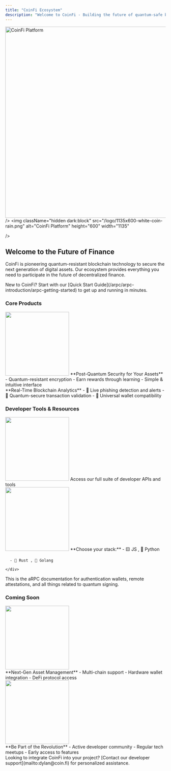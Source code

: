 ```yaml
---
title: "CoinFi Ecosystem" 
description: "Welcome to CoinFi - Building the future of quantum-safe blockchain technology and digital asset management."
---
```


<Frame>
  <img
    className="block dark:hidden"
    src="/logo/1135x600-dark-coin-rain.png"
    alt="CoinFi Platform"
    height="600"
    width="1135"
    
  />
  <img
    className="hidden dark:block"
    src="/logo/1135x600-white-coin-rain.png" 
    alt="CoinFi Platform"
    height="600"
    width="1135"
    
  />
</Frame>

## Welcome to the Future of Finance

CoinFi is pioneering quantum-resistant blockchain technology to secure the next generation of digital assets. Our ecosystem provides everything you need to participate in the future of decentralized finance.

<Note>
  New to CoinFi? Start with our [Quick Start Guide](/arpc/arpc-introduction/arpc-getting-started) to get up and running in minutes.
</Note>

### Core Products

<CardGroup cols={2}>
  <Card
    title="Coin Auth"
    href="https://coin.fi/"
  >
    <div className="mt-2">
     <img
        height="200"
        src="logo/300x100-color-coin.png"
        className="mb-4"
      />
      **Post-Quantum Security for Your Assets**
      - Quantum-resistant encryption
      - Earn rewards through learning
      - Simple & intuitive interface
    </div>
  </Card>
  <Card
    title="CoinFi Explorer" 
    icon="chart-line"
    href="https://console.coin.ga/coinfi/fuel-explorer"
    color="#f19542"
  >
    <div className="mt-2">
      **Real-Time Blockchain Analytics**
      - 🚨 Live phishing detection and alerts
      - 🔐 Quantum-secure transaction validation
      - 🔄 Universal wallet compatibility
    </div>
  </Card>
</CardGroup>

### Developer Tools & Resources

<CardGroup cols={3}>
  <Card
    title="API Reference"
    href="/api-reference/api-introduction"
  >
    <div className="mt-2">
    <img
        height="200"
        src="/logo/coinfi-api-orange.png"
        className="mb-4"
      />
      Access our full suite of developer APIs and tools
      <Badge text="Latest v2.0" className="mt-2"/>
    </div>
  </Card>
  <Card
    title="CoinAuth SDK"
    href="/arpc/arpc-development/sdk/arpc-javascript"
  >
    <div className="mt-2">
    <img
        height="200"
        src="/logo/wheel-of-color-png.png"
        className="mb-4"
      />
      **Choose your stack:**
      - 🟨 JS  ,  🐍 Python
      
      - 🦀 Rust , 🐹 Golang
      
    </div>
  </Card>
  <Card
    title="aRPC Documentation"
    icon="omega"
    href="/arpc/arpc-introduction/arpc-guide-introduction"
    color="#f19542"
  >
    <div className="mt-2">
      This is the aRPC documentation for authentication wallets, remote attestations, and all things related to quantum signing.
    </div>
  </Card>
</CardGroup>

### Coming Soon

<CardGroup cols={2}>
  <Card
    href="https://coin.fi"
    color="#f19542"
  >
    <div className="p-4">
      <img 
        height="200" 
        src="logo/300x100-coin-wallet.png"
        className="mb-4" 
      />
      <div>
        **Next-Gen Asset Management**
        - Multi-chain support
        - Hardware wallet integration 
        - DeFi protocol access
        <Badge text="Q2 2024" className="mt-2"/>
      </div>
    </div>
  </Card>
  <Card
    href="https://t.me/+3OjsGsfY3n5iNzIx"
    color="#1c356f"
  >
    <div className="p-4">
      <img
        height="200"
        src="logo/300x100-coin-chain.png"
        className="mb-4"
      />
      <div>
        **Be Part of the Revolution**
        - Active developer community
        - Regular tech meetups
        - Early access to features
      </div>
    </div>
  </Card>
</CardGroup>

<Note type="warning">
  Looking to integrate CoinFi into your project? [Contact our developer support](mailto:dylan@coin.fi) for personalized assistance.
</Note>